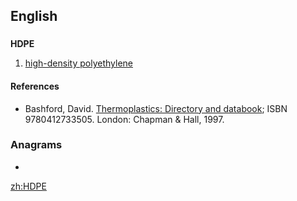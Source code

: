 ==English==

==={{initialism}}===
'''HDPE'''

# {{organic compound}} [[w:High density polyethylene|high-density polyethylene]]

====References====
* Bashford, David.  [http://books.google.com/books?id=ycLq-EYaE0QC&dq=a.+schulman&source=gbs_navlinks_s Thermoplastics: Directory and databook]; ISBN 9780412733505. London: Chapman & Hall, 1997.

===Anagrams===
* {{alphagram|[[DEHP#English|DEHP]]}}

[[zh:HDPE]]